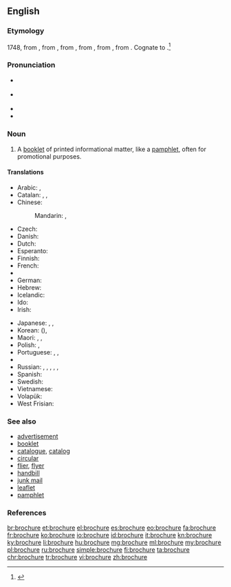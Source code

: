 ==English==
{{wikipedia}}

===Etymology===
1748, from {{etyl|fr|en}} {{term|brochure||stitched work|lang=fr}}, from {{term|brocher||to stitch|lang=fr}}, from {{etyl|fro|en}} {{term|brochier||to pierce|lang=fro}}, from {{term|broche||awl|lang=fro}}, from {{etyl|VL.|en}}, from {{etyl|la|en}}. Cognate to {{term|broach}}.<ref>{{R:Online Etymology Dictionary}}</ref>

===Pronunciation===
* {{a|US}} {{IPA|/bɹoʊˈʃʊɚ/|/bɹoʊˈʃɝ/}}
* {{a|UK}} {{IPA|//bɹoʊˈʃə(ɹ)/}}
* {{audio|en-us-brochure.ogg|Audio (US)}}
* {{rhymes|ʊə(ɹ)}}

===Noun===
{{en-noun}}

# A [[booklet]] of printed informational matter, like a [[pamphlet]], often for promotional purposes.

====Translations====
{{trans-top|booklet of printed informational matter}}
* Arabic: {{t|ar|كراسة|tr=kurrāsa|sc=Arab}}, {{t|ar|كتيب|m|tr=kutayyib|sc=Arab}}
* Catalan: {{t+|ca|fullet|m}}, {{t|ca|opuscle|m}}, {{t|ca|prospecte|m}}
* Chinese:
*: Mandarin: {{t+|cmn|小册子|tr=xiǎocèzi|sc=Hani}}, {{t+|cmn|册|tr=cè|sc=Hani}}
* Czech: {{t+|cs|brožura|f}}
* Danish: {{t|da|brochure}}
* Dutch: {{t|nl|brochure}}
* Esperanto: {{t|eo|broŝuro}}
* Finnish: {{t|fi|esite}}
* French: {{t+|fr|brochure|f}}
* {{trreq|ka}}
* German: {{t+|de|Broschüre|f}}
* Hebrew: {{t+|he|עלון|m|tr='alon|sc=Hebr}}
* Icelandic: {{t+|is|bæklingur|m}}
* Ido: {{t+|io|broshuro}}
* Irish: {{t|ga|bróisiúr}}
{{trans-mid}}
* Japanese: {{t|ja|小冊子|tr=しょうさっし, shōsasshi|sc=Jpan}}, {{t|ja|小冊|tr=しょうさつ, shōsatsu|sc=Jpan}}, {{t+|ja|パンフレット|tr=panfuretto|sc=Jpan}}
* Korean: {{t+|ko|소책자|tr=sochaekja|sc=Kore}} ({{t+|ko|小冊子|sc=Kore}}), {{t+|ko|팸플릿|tr=paempeullit|sc=Kore}}
* Maori: {{t|mi|puka whakaatu}}, {{t|mi|puka whakamōhio}}, {{t|mi|mātārere}}
* Polish: {{t+|pl|broszura|f}}, {{t+|pl|ulotka|f}}
* Portuguese: {{t|pt|brochura|f}}, {{t+|pt|panfleto|m}}, {{t+|pt|folheto|m}}
* {{trreq|ro}}
* Russian: {{t+|ru|брошюра|f|sc=Cyrl|tr=brošúra}}, {{t+|ru|буклет|m|sc=Cyrl|tr=buklét}}, {{t+|ru|проспект|m|sc=Cyrl|tr=prospékt}}, {{t+|ru|памфлет|m|tr=pamflét|sc=Cyrl}}, {{t+|ru|книжка|f|tr=knížka|sc=Cyrl}}, {{t+|ru|книжечка|f|tr=knížečka|sc=Cyrl}}
* Spanish: {{t+|es|folleto|m}}
* Swedish: {{t+|sv|broschyr}}
* Vietnamese: {{t|vi|cuốn sách nhỏ}}
* Volapük: {{t|vo|brojür}}
* West Frisian: {{t|fy|brosjuere}}
{{trans-bottom}}

===See also===
* [[advertisement]]
* [[booklet]]
* [[catalogue]], [[catalog]]
* [[circular]]
* [[flier]], [[flyer]]
* [[handbill]]
* [[junk mail]]
* [[leaflet]]
* [[pamphlet]]

===References===
<references/>

[[br:brochure]]
[[et:brochure]]
[[el:brochure]]
[[es:brochure]]
[[eo:brochure]]
[[fa:brochure]]
[[fr:brochure]]
[[ko:brochure]]
[[io:brochure]]
[[id:brochure]]
[[it:brochure]]
[[kn:brochure]]
[[ky:brochure]]
[[li:brochure]]
[[hu:brochure]]
[[mg:brochure]]
[[ml:brochure]]
[[my:brochure]]
[[pl:brochure]]
[[ru:brochure]]
[[simple:brochure]]
[[fi:brochure]]
[[ta:brochure]]
[[chr:brochure]]
[[tr:brochure]]
[[vi:brochure]]
[[zh:brochure]]